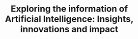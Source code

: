 ---
title: "Exploring the information of Artificial Intelligence: Insights, innovations and impact"
action_btn:
  enable: true
  label: "Read all news"
  link: "/blog"
---